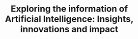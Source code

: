 ---
title: "Exploring the information of Artificial Intelligence: Insights, innovations and impact"
action_btn:
  enable: true
  label: "Read all news"
  link: "/blog"
---